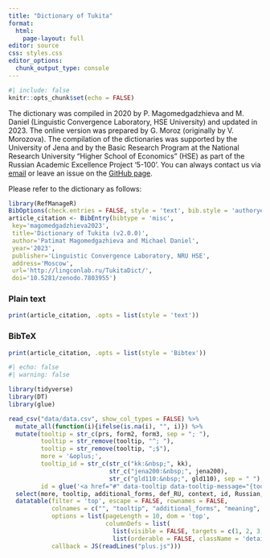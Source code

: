 ```yaml
---
title: "Dictionary of Tukita"
format: 
  html:
    page-layout: full
editor: source
css: styles.css
editor_options: 
  chunk_output_type: console
---
```


```r
#| include: false
knitr::opts_chunk$set(echo = FALSE)
```

The dictionary was compiled in 2020 by P. Magomedgadzhieva and M. Daniel (Linguistic Convergence Laboratory, HSE University) and updated in 2023. The online version was prepared by G. Moroz (originally by V. Morozova). The compilation of the dictionaries was supported by the University of Jena and by the Basic Research Program at the National Research University "Higher School of Economics" (HSE) as part of the Russian Academic Excellence Project '5-100'. You can always contact us via [email](mailto:misha.daniel@gmail.com) or leave an issue on the [GitHub page](https://github.com/LingConLab/TukitaDict/issues/new).

Please refer to the dictionary as follows:

```r
library(RefManageR)
BibOptions(check.entries = FALSE, style = 'text', bib.style = 'authoryear')
article_citation <- BibEntry(bibtype = 'misc', 
 key='magomedgadzhieva2023',
 title='Dictionary of Tukita (v2.0.0)',
 author='Patimat Magomedgazhieva and Michael Daniel',
 year='2023',
 publisher='Linguistic Convergence Laboratory, NRU HSE',
 address='Moscow',
 url='http://lingconlab.ru/TukitaDict/',
 doi='10.5281/zenodo.7803955')
```

::: {.panel-tabset}

### Plain text
```r
print(article_citation, .opts = list(style = 'text'))
```

### BibTeX

```r
print(article_citation, .opts = list(style = 'Bibtex'))
```

:::

```r
#| echo: false
#| warning: false

library(tidyverse)
library(DT)
library(glue)

read_csv("data/data.csv", show_col_types = FALSE) %>%
  mutate_all(function(i){ifelse(is.na(i), "", i)}) %>% 
  mutate(tooltip = str_c(prs, form2, form3, sep = "; "),
         tooltip = str_remove(tooltip, "^; "),
         tooltip = str_remove(tooltip, ";$"),
         more = '&oplus;',
         tooltip_id = str_c(str_c("kk:&nbsp;", kk), 
                            str_c("jena200:&nbsp;", jena200), 
                            str_c("gld110:&nbsp;", gld110), sep = " "),
         id = glue('<a href="#" data-tooltip data-tooltip-message="{tooltip_id}">{id}</a>')) %>% 
  select(more, tooltip, additional_forms, def_RU, context, id, Russian, English, orthography, transcription, pos) %>% 
  datatable(filter = 'top', escape = FALSE, rownames = FALSE,
            colnames = c("", "tooltip", "additional_forms", "meaning", "context", "id", "Russian", "English", "orthography", "transcription", "pos"),
            options = list(pageLength = 10, dom = 'top', 
                           columnDefs = list(
                             list(visible = FALSE, targets = c(1, 2, 3, 4)),
                             list(orderable = FALSE, className = 'details-control', targets = 0))),
            callback = JS(readLines("plus.js")))
```
